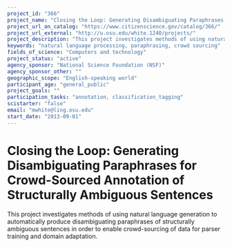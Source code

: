 ```yaml
---
project_id: "366"
project_name: "Closing the Loop: Generating Disambiguating Paraphrases for Crowd-Sourced Annotation of Structurally Ambiguous Sentences"
project_url_on_catalog: "https://www.citizenscience.gov/catalog/366/"
project_url_external: "http://u.osu.edu/white.1240/projects/"
project_description: "This project investigates methods of using natural language generation to automatically produce disambiguating paraphrases of structurally ambiguous sentences in order to enable crowd-sourcing of data for parser training and domain adaptation."
keywords: "natural language processing, paraphrasing, crowd sourcing"
fields_of_science: "Computers and technology"
project_status: "active"
agency_sponsor: "National Science Foundation (NSF)"
agency_sponsor_other: ""
geographic_scope: "English-speaking world"
participant_age: "general_public"
project_goals: ""
participation_tasks: "annotation, classification_tagging"
scistarter: "false"
email: "mwhite@ling.osu.edu"
start_date: "2013-09-01"
---
```


# Closing the Loop: Generating Disambiguating Paraphrases for Crowd-Sourced Annotation of Structurally Ambiguous Sentences

This project investigates methods of using natural language generation to automatically produce disambiguating paraphrases of structurally ambiguous sentences in order to enable crowd-sourcing of data for parser training and domain adaptation.
